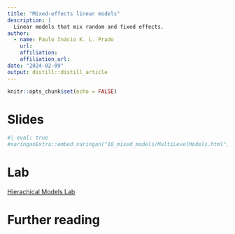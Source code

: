 ```yaml
---
title: "Mixed-effects linear models"
description: |
  Linear models that mix random and fixed effects.
author:
  - name: Paulo Inácio K. L. Prado
    url: 
    affiliation: 
    affiliation_url: 
date: "2024-02-09"
output: distill::distill_article
---
```


```r
knitr::opts_chunk$set(echo = FALSE)
```
# Slides

```r
#| eval: true
#xaringanExtra::embed_xaringan("10_mixed_models/MultiLevelModels.html")
```

# Lab

[Hierachical Models Lab]()

# Further reading





